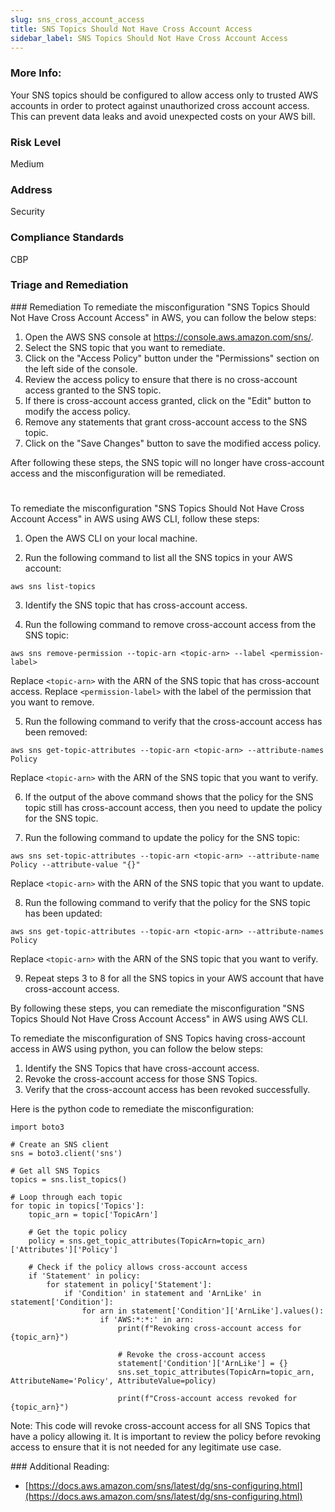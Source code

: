 ```yaml
---
slug: sns_cross_account_access
title: SNS Topics Should Not Have Cross Account Access
sidebar_label: SNS Topics Should Not Have Cross Account Access
---
```


### More Info:

Your SNS topics should be configured to allow access only to trusted AWS accounts in order to protect against unauthorized cross account access. This can prevent data leaks and avoid unexpected costs on your AWS bill.

### Risk Level

Medium

### Address

Security

### Compliance Standards

CBP


### Triage and Remediation
<Tabs>
<Tab title='Remediation'>
### Remediation

<AccordionGroup>
<Accordion title='Using Console' defaultOpen='true'>
To remediate the misconfiguration "SNS Topics Should Not Have Cross Account Access" in AWS, you can follow the below steps:

1. Open the AWS SNS console at https://console.aws.amazon.com/sns/.
2. Select the SNS topic that you want to remediate.
3. Click on the "Access Policy" button under the "Permissions" section on the left side of the console.
4. Review the access policy to ensure that there is no cross-account access granted to the SNS topic.
5. If there is cross-account access granted, click on the "Edit" button to modify the access policy.
6. Remove any statements that grant cross-account access to the SNS topic.
7. Click on the "Save Changes" button to save the modified access policy.

After following these steps, the SNS topic will no longer have cross-account access and the misconfiguration will be remediated.

#
</Accordion>

<Accordion title='Using CLI'>
To remediate the misconfiguration "SNS Topics Should Not Have Cross Account Access" in AWS using AWS CLI, follow these steps:

1. Open the AWS CLI on your local machine.

2. Run the following command to list all the SNS topics in your AWS account:
```
aws sns list-topics
```

3. Identify the SNS topic that has cross-account access.

4. Run the following command to remove cross-account access from the SNS topic:
```
aws sns remove-permission --topic-arn <topic-arn> --label <permission-label>
```
Replace `<topic-arn>` with the ARN of the SNS topic that has cross-account access. Replace `<permission-label>` with the label of the permission that you want to remove.

5. Run the following command to verify that the cross-account access has been removed:
```
aws sns get-topic-attributes --topic-arn <topic-arn> --attribute-names Policy
```
Replace `<topic-arn>` with the ARN of the SNS topic that you want to verify.

6. If the output of the above command shows that the policy for the SNS topic still has cross-account access, then you need to update the policy for the SNS topic.

7. Run the following command to update the policy for the SNS topic:
```
aws sns set-topic-attributes --topic-arn <topic-arn> --attribute-name Policy --attribute-value "{}"
```
Replace `<topic-arn>` with the ARN of the SNS topic that you want to update.

8. Run the following command to verify that the policy for the SNS topic has been updated:
```
aws sns get-topic-attributes --topic-arn <topic-arn> --attribute-names Policy
```
Replace `<topic-arn>` with the ARN of the SNS topic that you want to verify.

9. Repeat steps 3 to 8 for all the SNS topics in your AWS account that have cross-account access.

By following these steps, you can remediate the misconfiguration "SNS Topics Should Not Have Cross Account Access" in AWS using AWS CLI.
</Accordion>

<Accordion title='Using Python'>
To remediate the misconfiguration of SNS Topics having cross-account access in AWS using python, you can follow the below steps:

1. Identify the SNS Topics that have cross-account access.
2. Revoke the cross-account access for those SNS Topics.
3. Verify that the cross-account access has been revoked successfully.

Here is the python code to remediate the misconfiguration:

```
import boto3

# Create an SNS client
sns = boto3.client('sns')

# Get all SNS Topics
topics = sns.list_topics()

# Loop through each topic
for topic in topics['Topics']:
    topic_arn = topic['TopicArn']
    
    # Get the topic policy
    policy = sns.get_topic_attributes(TopicArn=topic_arn)['Attributes']['Policy']
    
    # Check if the policy allows cross-account access
    if 'Statement' in policy:
        for statement in policy['Statement']:
            if 'Condition' in statement and 'ArnLike' in statement['Condition']:
                for arn in statement['Condition']['ArnLike'].values():
                    if 'AWS:*:*:' in arn:
                        print(f"Revoking cross-account access for {topic_arn}")
                        
                        # Revoke the cross-account access
                        statement['Condition']['ArnLike'] = {}
                        sns.set_topic_attributes(TopicArn=topic_arn, AttributeName='Policy', AttributeValue=policy)
                        
                        print(f"Cross-account access revoked for {topic_arn}")
```

Note: This code will revoke cross-account access for all SNS Topics that have a policy allowing it. It is important to review the policy before revoking access to ensure that it is not needed for any legitimate use case.
</Accordion>

</AccordionGroup>
</Tab>
</Tabs>
### Additional Reading:

- [https://docs.aws.amazon.com/sns/latest/dg/sns-configuring.html](https://docs.aws.amazon.com/sns/latest/dg/sns-configuring.html) 

